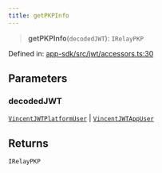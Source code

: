 ```yaml
---
title: getPKPInfo
---
```


> **getPKPInfo**(`decodedJWT`): `IRelayPKP`

Defined in: [app-sdk/src/jwt/accessors.ts:30](https://github.com/LIT-Protocol/Vincent/blob/1ec4d670031700c70e1e2ba1640f87d4b5f07fe8/packages/libs/app-sdk/src/jwt/accessors.ts#L30)

## Parameters

### decodedJWT

[`VincentJWTPlatformUser`](/api-reference/app-sdk/jwt/interfaces/VincentJWTPlatformUser) | [`VincentJWTAppUser`](/api-reference/app-sdk/jwt/interfaces/VincentJWTAppUser)

## Returns

`IRelayPKP`
